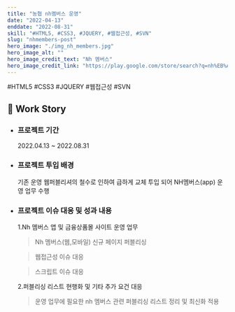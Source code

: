 ```yaml
---
title: "농협 nh멤버스 운영"
date: "2022-04-13"
enddate: "2022-08-31"
skill: "#HTML5, #CSS3, #JQUERY, #웹접근성, #SVN"
slug: "nhmembers-post"
hero_image: "./img_nh_members.jpg"
hero_image_alt: ""
hero_image_credit_text: "Nh 멤버스"
hero_image_credit_link: "https://play.google.com/store/search?q=nh%EB%A9%A4%EB%B2%84%EC%8A%A4&c=apps"
---
```


<div className="badge-wrap">
  <span className="badge badge-html">#HTML5</span>
  <span className="badge badge-css">#CSS3</span>
  <span className="badge badge-javscript">#JQUERY</span>
  <span className="badge badge-wa">#웹접근성</span>
  <span className="badge badge-git">#SVN</span>
</div>

## 🎤 Work Story

- ### 프로젝트 기간

  2022.04.13 ~ 2022.08.31

- ### 프로젝트 투입 배경

  기존 운영 웹퍼블리셔의 철수로 인하여 급하게 교체 투입 되어 NH멤버스(app) 운영 업무 수행

- ### 프로젝트 이슈 대응 및 성과 내용

  1.Nh 멤버스 앱 및 금융상품몰 사이트 운영 업무

  > Nh 멤버스(웹,모바일) 신규 페이지 퍼블리싱

  > 웹접근성 이슈 대응

  > 스크립트 이슈 대응

  2.퍼블리싱 리스트 현행화 및 기타 추가 요건 대응

  > 운영 업무에 필요한 nh 멤버스 관련 퍼블리싱 리스트 정리 및 최신화 적용
